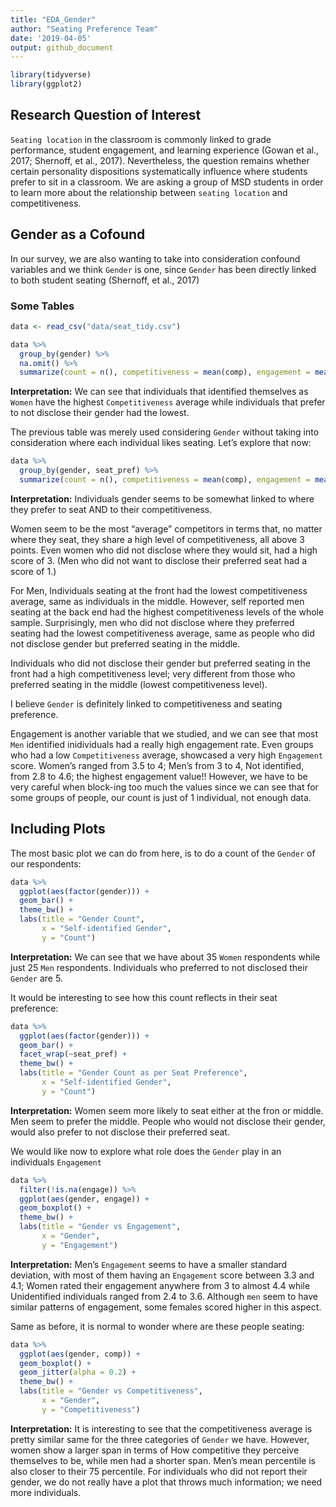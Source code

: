 ```yaml
---
title: "EDA_Gender"
author: "Seating Preference Team"
date: '2019-04-05'
output: github_document
---
```


```r
library(tidyverse)
library(ggplot2)
```
## Research Question of Interest

`Seating location` in the classroom is commonly linked to grade performance, student engagement, and learning experience (Gowan et al., 2017; Shernoff, et al., 2017). Nevertheless, the question remains whether certain personality dispositions systematically influence where students prefer to sit in a classroom. We are asking a group of MSD students in order to learn more about the relationship between `seating location` and competitiveness. 

## Gender as a Cofound

In our survey, we are also wanting to take into consideration confound variables and we think `Gender` is one, since `Gender` has been directly linked to both student seating (Shernoff, et al., 2017)

### Some Tables

```r
data <- read_csv("data/seat_tidy.csv")

data %>%
  group_by(gender) %>%
  na.omit() %>%
  summarize(count = n(), competitiveness = mean(comp), engagement = mean(engage))
```
**Interpretation:** We can see that individuals that identified themselves as `Women` have the highest `Competitiveness` average while individuals that prefer to not disclose their gender had the lowest. 

The previous table was merely used considering `Gender` without taking into consideration where each individual likes seating. Let's explore that now:

```r
data %>%
  group_by(gender, seat_pref) %>%
  summarize(count = n(), competitiveness = mean(comp), engagement = mean(engage))
```
**Interpretation:** Individuals gender seems to be somewhat linked to where they prefer to seat AND to their competitiveness.

Women seem to be the most "average" competitors in terms that, no matter where they seat, they share a high level of competitiveness, all above 3 points. Even women who did not disclose where they would sit, had a high score of 3. (Men who did not want to disclose their preferred seat had a score of 1.)

For Men, Individuals seating at the front had the lowest competitiveness average, same as individuals in the middle. However, self reported men seating at the back end had the highest competitiveness levels of the whole sample. Surprisingly, men who did not disclose where they preferred seating had the lowest competitiveness average, same as people who did not disclose gender but preferred seating in the middle.

Individuals who did not disclose their gender but preferred seating in the front had a high competitiveness level; very different from those who preferred seating in the middle (lowest competitiveness level).

I believe `Gender` is definitely linked to competitiveness and seating preference.

Engagement is another variable that we studied, and we can see that most `Men` identified inidividuals had a really high engagement rate. Even groups who had a low `Competitiveness` average, showcased a very high `Engagement` score.  Women's ranged from 3.5 to 4; Men's from 3 to 4, Not identified, from 2.8 to 4.6; the highest engagement value!! However, we have to be very careful when block-ing too much the values since we can see that for some groups of people, our count is just of 1 individual, not enough data.

## Including Plots

The most basic plot we can do from here, is to do a count of the `Gender` of our respondents:
```r
data %>%
  ggplot(aes(factor(gender))) +
  geom_bar() +
  theme_bw() +
  labs(title = "Gender Count", 
       x = "Self-identified Gender",
       y = "Count")
```

**Interpretation:** We can see that we have about 35 `Women` respondents while just 25 `Men` respondents. Individuals who preferred to not disclosed their `Gender` are 5. 

It would be interesting to see how this count reflects in their seat preference:

```r
data %>%
  ggplot(aes(factor(gender))) +
  geom_bar() +
  facet_wrap(~seat_pref) +
  theme_bw() +
  labs(title = "Gender Count as per Seat Preference", 
       x = "Self-identified Gender",
       y = "Count")
```
**Interpretation:** Women seem more likely to seat either at the fron or middle. Men seem to prefer the middle. People who would not disclose their gender, would also prefer to not disclose their preferred seat. 


We would like now to explore what role does the `Gender` play in an individuals `Engagement`

```r
data %>%
  filter(!is.na(engage)) %>%
  ggplot(aes(gender, engage)) +
  geom_boxplot() +
  theme_bw() +
  labs(title = "Gender vs Engagement",
       x = "Gender",
       y = "Engagement")
```
**Interpretation:** Men's `Engagement` seems to have a smaller standard deviation, with most of them having an `Engagement` score between 3.3 and 4.1; Women rated their engagement anywhere from 3 to almost 4.4 while Unidentified individuals ranged from 2.4 to 3.6. Although `men` seem to have similar patterns of engagement, some females scored higher in this aspect.

Same as before, it is normal to wonder where are these people seating:


```r
data %>%
  ggplot(aes(gender, comp)) +
  geom_boxplot() +
  geom_jitter(alpha = 0.2) +
  theme_bw() +
  labs(title = "Gender vs Competitiveness",
       x = "Gender",
       y = "Competitiveness")
```


**Interpretation:** It is interesting to see that the competitiveness average is pretty similar same for the three categories of `Gender` we have. However, women show a larger span in terms of How competitive they perceive themselves to be, while men had a shorter span. Men's mean percentile is also closer to their 75 percentile. For individuals who did not report their gender, we do not really have a plot that throws much information; we need more individuals.